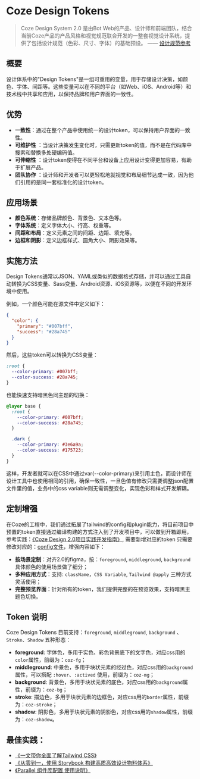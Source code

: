 

<Meta of={ColorStories} name="Docs" />

# Coze Design Tokens
> Coze Design System 2.0 是由Bot Web的产品、设计师和前端团队，结合当前Coze产品的产品风格和视觉规范联合开发的一整套视觉设计系统，提供了包括设计规范（色彩、尺寸、字体）的基础预设。    —— [设计规范参考](https://bytedance.larkoffice.com/wiki/YT08wRAtbisNddkSOd8cF8K2nXe)

## 概要
设计体系中的"Design Tokens"是一组可重用的变量，用于存储设计决策，如颜色、字体、间距等。这些变量可以在不同的平台（如Web、iOS、Android等）和技术栈中共享和应用，以保持品牌和用户界面的一致性。

## 优势
- **一致性**：通过在整个产品中使用统一的设计token，可以保持用户界面的一致性。
- **可维护性** ：当设计决策发生变化时，只需更新token的值，而不是在代码库中搜索和替换多处硬编码值。
- **可伸缩性** ：设计token使得在不同平台和设备上应用设计变得更加容易，有助于扩展产品。
- **团队协作** ：设计师和开发者可以更轻松地就视觉和布局细节达成一致，因为他们引用的是同一套标准化的设计token。

## 应用场景
- **颜色系统**：存储品牌颜色、背景色、文本色等。
- **字体系统**：定义字体大小、行高、权重等。
- **间距和布局**：定义元素之间的间距、边距、填充等。
- **边框和阴影**：定义边框样式、圆角大小、阴影效果等。

## 实施方法
Design Tokens通常以JSON、YAML或类似的数据格式存储，并可以通过工具自动转换为CSS变量、Sass变量、Android资源、iOS资源等，以便在不同的开发环境中使用。

例如，一个颜色可能在源文件中定义如下：
```json
{
  "color": {
    "primary": "#007bff",
    "success": "#28a745"
  }
}
```

然后，这些token可以转换为CSS变量：
```css
:root {
  --color-primary: #007bff;
  --color-success: #28a745;
}
```

也能快速支持暗黑色同主题的切换：
```css
@layer base {
  :root {
    --color-primary: #007bff;
    --color-success: #28a745;
  }

  .dark {
    --color-primary: #3e6a9a;
    --color-success: #175723;
  }
}

```

这样，开发者就可以在CSS中通过var(--color-primary)来引用主色，而设计师在设计工具中也使用相同的引用，确保一致性，一旦色值有修改只需要调整json配置文件里的值，业务中的css variable则无需调整变化，实现色彩和样式开发解耦。

## 定制增强
在Coze的工程中，我们通过拓展了tailwind的config和plugin能力，将目前项目中预置的token直接通过编译构建的方式注入到了开发项目中，可以做到开箱即用，参考实践：[《Coze Design 2.0项目实践开发指南》](https://bytedance.larkoffice.com/wiki/FmnBwX2dGioWOEkKD6ucpcgynnh), 需要新增对应的token
只需要修改对应的：[config文件](https://code.byted.org/obric/bot-studio-monorepo/tree/master/config/tailwind-config/src)，增强内容如下：
- **按场景定制**：对齐2.0的figma，按：`foreground`, `middleground`, `background` 具体颜色的使用场景做了细分；
- **多种应用方式**：支持: `className`，`CSS Variable`, `Tailwind @apply` 三种方式灵活使用；
- **完整预览界面**：针对所有的token，我们提供完整的在预览效果，支持暗黑主题色切换。

## Token 说明
Coze Design Tokens 目前支持：`foreground`, `middleground`, `background` 、`Stroke`、`Shadow` 五种形态：

- **foreground**: 字体色，多用于实色、彩色背景底下的文字色，对应css用的`color`属性，前缀为：`coz-fg`；
- **middleground**: 中景色，多用于块状元素的经过色，对应css用的`background`属性，可以搭配 `:hover`、`:actived` 使用，前缀为：`coz-mg`；
- **background**: 背景色，多用于块状元素的底色，对应css用的`background`属性，前缀为：`coz-bg`；
- **stroke**: 描边色，多用于块状元素的边框色，对应css用的`border`属性，前缀为：`coz-stroke`；
- **shadow**: 阴影色，多用于块状元素的阴影色，对应css用的`shadow`属性，前缀为：`coz-shadow`。

## 最佳实践：
- [《一文带你全面了解Tailwind CSS》](https://bytetech.info/articles/7390631519334694950#TFBodg3SVoaqqdxWMcDcdB93nVg)
- [《从零到一，使用 Storybook 构建高质高效设计物料体系》](https://bytetech.info/articles/7406235624744681526)
- [《Parallel 组件库配置 使用说明》](https://bytedance.sg.larkoffice.com/docx/E3o7d4mn9os98Px3SM2lztAOgGc)
